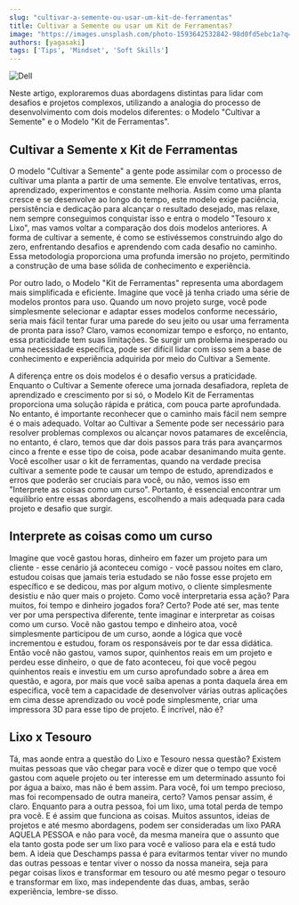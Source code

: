 ```yaml
---
slug: "cultivar-a-semente-ou-usar-um-kit-de-ferramentas"
title: Cultivar a Semente ou usar um Kit de Ferramentas?
image: "https://images.unsplash.com/photo-1593642532842-98d0fd5ebc1a?q=80&w=2069&auto=format&fit=crop&ixlib=rb-4.0.3&ixid=M3wxMjA3fDB8MHxwaG90by1wYWdlfHx8fGVufDB8fHx8fA%3D%3D"
authors: [yagasaki]
tags: ['Tips', 'Mindset', 'Soft Skills']
---
```


![Dell](https://images.unsplash.com/photo-1593642532842-98d0fd5ebc1a?q=80&w=2069&auto=format&fit=crop&ixlib=rb-4.0.3&ixid=M3wxMjA3fDB8MHxwaG90by1wYWdlfHx8fGVufDB8fHx8fA%3D%3D)

Neste artigo, exploraremos duas abordagens distintas para lidar com desafios e projetos complexos, utilizando a analogia do processo de desenvolvimento com dois modelos diferentes: o Modelo "Cultivar a Semente" e o Modelo "Kit de Ferramentas".

## Cultivar a Semente x Kit de Ferramentas

O modelo "Cultivar a Semente" a gente pode assimilar com o processo de cultivar uma planta a partir de uma semente. Ele envolve tentativas, erros, aprendizado, experimentos e constante melhoria. Assim como uma planta cresce e se desenvolve ao longo do tempo, este modelo exige paciência, persistência e dedicação para alcançar o resultado desejado, mas relaxe, nem sempre conseguimos conquistar isso e entra o modelo "Tesouro x Lixo", mas vamos voltar a comparação dos dois modelos anteriores. A forma de cultivar a semente, é como se estivéssemos construindo algo do zero, enfrentando desafios e aprendendo com cada desafio no caminho. Essa metodologia proporciona uma profunda imersão no projeto, permitindo a construção de uma base sólida de conhecimento e experiência.

Por outro lado, o Modelo "Kit de Ferramentas" representa uma abordagem mais simplificada e eficiente. Imagine que você já tenha criado uma série de modelos prontos para uso. Quando um novo projeto surge, você pode simplesmente selecionar e adaptar esses modelos conforme necessário, seria mais fácil tentar furar uma parede do seu jeito ou usar uma ferramenta de pronta para isso? Claro, vamos economizar tempo e esforço, no entanto, essa praticidade tem suas limitações. Se surgir um problema inesperado ou uma necessidade específica, pode ser difícil lidar com isso sem a base de conhecimento e experiência adquirida por meio do Cultivar a Semente.

A diferença entre os dois modelos é o desafio versus a praticidade. Enquanto o Cultivar a Semente oferece uma jornada desafiadora, repleta de aprendizado e crescimento por si só, o Modelo Kit de Ferramentas proporciona uma solução rápida e prática, com pouca parte aprofundada. No entanto, é importante reconhecer que o caminho mais fácil nem sempre é o mais adequado. Voltar ao Cultivar a Semente pode ser necessário para resolver problemas complexos ou alcançar novos patamares de excelência, no entanto, é claro, temos que dar dois passos para trás para avançarmos cinco a frente e esse tipo de coisa, pode acabar desanimando muita gente. Você escolher usar o kit de ferramentas, quando na verdade precisa cultivar a semente pode te causar um tempo de estudo, aprendizados e erros que poderão ser cruciais para você, ou não, vemos isso em "Interprete as coisas como um curso". Portanto, é essencial encontrar um equilíbrio entre essas abordagens, escolhendo a mais adequada para cada projeto e desafio que surgir.

## Interprete as coisas como um curso
Imagine que você gastou horas, dinheiro em fazer um projeto para um cliente - esse cenário já aconteceu comigo - você passou noites em claro, estudou coisas que jamais teria estudado se não fosse esse projeto em específico e se dedicou, mas por algum motivo, o cliente simplesmente desistiu e não quer mais o projeto. Como você interpretaria essa ação? Para muitos, foi tempo e dinheiro jogados fora? Certo? Pode até ser, mas tente ver por uma perspectiva diferente, tente imaginar e interpretar as coisas como um curso. Você não gastou tempo e dinheiro atoa, você simplesmente participou de um curso, aonde a lógica que você incrementou e estudou, foram os responsáveis por te dar essa didática. Então você não gastou, vamos supor, quinhentos reais em um projeto e perdeu esse dinheiro, o que de fato aconteceu, foi que você pegou quinhentos reais e investiu em um curso aprofundado sobre a área em questão, e agora, por mais que você saiba apenas a ponta daquela área em especifica, você tem a capacidade de desenvolver várias outras aplicações em cima desse aprendizado ou você pode simplesmente, criar uma impressora 3D para esse tipo de projeto. É incrível, não é?

## Lixo x Tesouro
Tá, mas aonde entra a questão do Lixo e Tesouro nessa questão? Existem muitas pessoas que vão chegar para você e dizer que o tempo que você gastou com aquele projeto ou ter interesse em um determinado assunto foi por água a baixo, mas não é bem assim. Para você, foi um tempo precioso, mas foi recompensado de outra maneira, certo? Vamos pensar assim, é claro. Enquanto para a outra pessoa, foi um lixo, uma total perda de tempo pra você. E é assim que funciona as coisas. Muitos assuntos, ideias de projetos e até mesmo abordagens, podem ser consideradas um lixo PARA AQUELA PESSOA e não para você, da mesma maneira que o assunto que ela tanto gosta pode ser um lixo para você e valioso para ela e está tudo bem. A ideia que Deschamps passa é para evitarmos tentar viver no mundo das outras pessoas e tentar viver o nosso da nossa maneira, seja para pegar coisas lixos e transformar em tesouro ou até mesmo pegar o tesouro e transformar em lixo, mas independente das duas, ambas, serão experiência, lembre-se disso.